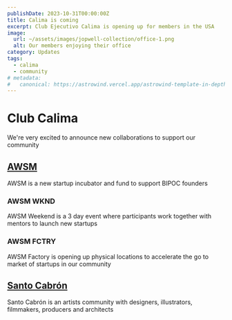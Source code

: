 ```yaml
---
publishDate: 2023-10-31T00:00:00Z
title: Calima is coming
excerpt: Club Ejecutivo Calima is opening up for members in the USA
image:
  url: ~/assets/images/jopwell-collection/office-1.png
  alt: Our members enjoying their office
category: Updates
tags:
  - calima
  - community
# metadata:
#   canonical: https://astrowind.vercel.app/astrowind-template-in-depth
---
```


# Club Calima

We're very excited to announce new collaborations to support our community

## [AWSM](https://awsm.vc)

AWSM is a new startup incubator and fund to support BIPOC founders

### AWSM WKND

AWSM Weekend is a 3 day event where participants work together with mentors to launch new startups

### AWSM FCTRY

AWSM Factory is opening up physical locations to accelerate the go to market of startups in our community

## [Santo Cabrón](https://awsm.vc)

Santo Cabrón is an artists community with designers, illustrators, filmmakers, producers and architects

